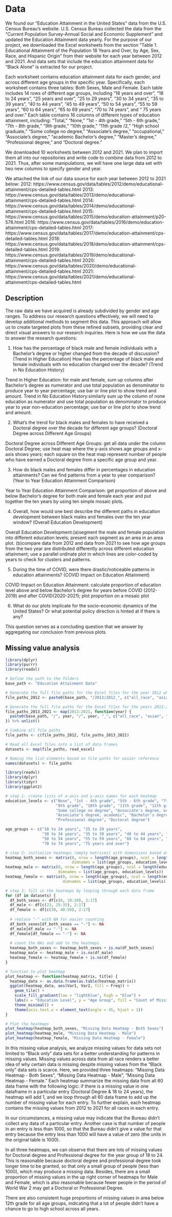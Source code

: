 # Data
We found our "Education Attainment in the United States" data from the U.S. Census Bureau's website. U.S. Census Bureau collected the data from the "Current Population Survey-Annual Social and Economic Supplement" and updated the Education Attainment data yearly. For the purpose of our project, we downloaded the Excel worksheets from the section "Table 1. Educational Attainment of the Population 18 Years and Over, by Age, Sex, Race, and Hispanic Origin" from their website for each year between 2012 and 2021. And data sets that include the education attainment data for "Black Alone" is extracted for our project. 

Each worksheet contains education attainment data for each gender, and across different age groups in the specific year. Specifically, each worksheet contains three tables: Both Sexes, Male and Female. Each table includes 14 rows of different age groups, including "18 years and over", "18 to 24 years", "25 years and over", “25 to 29 years", "30 to 34 years", “35 to 39 years”, “40 to 44 years”, “45 to 49 years”, “50 to 54 years”, “55 to 59 years”, “60 to 64 years”, “65 to 69 years”, “70 to 74 years”, and “ 75 years and over.” Each table contains 16 columns of different types of education attainment, including: “Total,” “None,” “1st - 4th grade,” “5th - 6th grade,” “7th - 8th grade,” “9th grade,” “10th grade,” “11th grade /2,” “High school graduate,” “Some college no degree,” “Associate's degree,” “occupational,” “Associate's degree,” “academic Bachelor's degree,” “Master's degree,” “Professional degree,” and “Doctoral degree.”

We downloaded 10 worksheets between 2012 and 2021. We plan to import them all into our repositories and write code to combine data from 2012 to 2021. Thus, after some manipulations, we will have one large data set with two new columns to specify gender and year. 

We attached the link of our data source for each year between 2012 to 2021 below: 
2012: https://www.census.gov/data/tables/2012/demo/educational-attainment/cps-detailed-tables.html
2013: https://www.census.gov/data/tables/2013/demo/educational-attainment/cps-detailed-tables.html
2014: https://www.census.gov/data/tables/2014/demo/educational-attainment/cps-detailed-tables.html
2015: https://www.census.gov/data/tables/2015/demo/education-attainment/p20-578.html
2016: https://www.census.gov/data/tables/2016/demo/education-attainment/cps-detailed-tables.html
2017: https://www.census.gov/data/tables/2017/demo/education-attainment/cps-detailed-tables.html
2018: https://www.census.gov/data/tables/2018/demo/education-attainment/cps-detailed-tables.html
2019: https://www.census.gov/data/tables/2019/demo/educational-attainment/cps-detailed-tables.html
2020: https://www.census.gov/data/tables/2020/demo/educational-attainment/cps-detailed-tables.html
2021: https://www.census.gov/data/tables/2021/demo/educational-attainment/cps-detailed-tables.html 

## Description
The raw data we have acquired is already subdivided by gender and age ranges. To address our research questions effectively, we will need to develop additional methods to segment this data. This approach will allow us to create targeted plots from these refined subsets, providing clear and direct visual answers to our research inquiries. Here is how we use the data to answer the research questions:

1. How has the percentage of black male and female individuals with a Bachelor's degree or higher changed from the decade of discussion? (Trend in Higher Education) How has the percentage of black male and female individuals with no education changed over the decade? (Trend in No Education History)

Trend in Higher Education: for male and female, sum up columns after Bachelor's degree as numerator and use total population as denominator to produce year to year percentage; use bar or line plot to show trend and amount. 
Trend in No Education History:similarly sum up the column of none education as numerator and use total population as denominator to produce year to year non-education percentage; use bar or line plot to show trend and amount. 

2. What's the trend for black males and females to have received a Doctoral degree over the decade for different age groups? (Doctoral Degree across Different Age Groups)

Doctoral Degree across Different Age Groups: get all data under the column Doctoral Degree; use heat map where the y-axis shows age groups and x-axis shows years; each square on the heat map represent number of people who have earned a Doctoral degree from a specific age group and year. 

3. How do black males and females differ in percentages in education attainments? Can we find patterns from a year to year comparison? (Year to Year Education Attainment Comparison)

Year to Year Education Attainment Comparison: get proportion of above and below Bachelor's degree for both male and female each year and put together the ten years by using ten simple mosaic plots. 

4. Overall, how would one best describe the different paths in education development between black males and females over the ten year window? (Overall Education Development)

Overall Education Development:(a)segment the male and female population into different education levels; present each segment as an area in an area plot. (b)compare data from 2012 and data from 2021 to see how age groups from the two year are distributed differently across different education attainment; use a parallel ordinate plot in which lines are color-coded by years to check for clusters and patterns. 

5. During the time of COVID, were there drastic/noticeable patterns in education attainments? (COVID Impact on Education Attainment)

COVID Impact on Education Attainment: calculate proportion of education level above and below Bachelor's degree for years before COVID (2012-2019) and after COVID(2020-2021); plot proportion on a mosaic plot

6. What do our plots implicate for the socio-economic dynamics of the United States? Or what potential policy direction is hinted at if there is any?

This question serves as a concluding question that we answer by aggregating our conclusion from previous plots.

## Missing value analysis
```r
library(dplyr)
library(purrr)
library(readxl)

# Define the path to the folders
base_path <- "Education Attainment Data"

# Generate the full file paths for the Excel files for the year 2012 which has .xls files
file_paths_2012 <- paste0(base_path, "/2012/2012_", c("all_race", "asian", "black", "hispanic", "non_hispanic_white", "white"), ".xls")

# Generate the full file paths for the Excel files for the years 2013-2021 which have .xlsx files
file_paths_2013_2021 <- map(2013:2021, function(year) {
  paste0(base_path, "/", year, "/", year, "_", c("all_race", "asian", "black", "hispanic", "non_hispanic_white", "white"), ".xlsx")
}) %>% unlist()

# Combine all file paths
file_paths <- c(file_paths_2012, file_paths_2013_2021)

# Read all Excel files into a list of data frames
datasets <- map(file_paths, read_excel)

# Naming the list elements based on file paths for easier reference
names(datasets) <- file_paths
```

```r
library(readxl)
library(dplyr)
library(tidyr)
library(ggplot2)

# step 1: create lists of x-axis and y-axis names for each heatmap
education_levels <- c("None", "1st - 4th grade", "5th - 6th grade", "7th - 8th grade", 
                      "9th grade", "10th grade", "11th grade", "12th grade", "High school graduate", 
                      "Some college no degree", "Associate's degree, occupational", 
                      "Associate's degree, academic", "Bachelor's degree", "Master's degree", 
                      "Professional degree", "Doctoral degree")

age_groups <- c("18 to 24 years", "25 to 29 years", 
                "30 to 34 years", "35 to 39 years", "40 to 44 years", "45 to 49 years", 
                "50 to 54 years", "55 to 59 years", "60 to 64 years", "65 to 69 years", 
                "70 to 74 years", "75 years and over")

# step 2: initialize heatmaps (empty matrices) with dimensions based on x and y names
heatmap_both_sexes <- matrix(0, nrow = length(age_groups), ncol = length(education_levels), 
                             dimnames = list(age_groups, education_levels))
heatmap_male <- matrix(0, nrow = length(age_groups), ncol = length(education_levels), 
                       dimnames = list(age_groups, education_levels))
heatmap_female <- matrix(0, nrow = length(age_groups), ncol = length(education_levels), 
                         dimnames = list(age_groups, education_levels))

# step 3: fill in the heatmaps by looping through each data frame
for (df in datasets) {
  df_both_sexes <- df[c(8, 10:20), 2:17]  
  df_male <- df[c(23, 25:35), 2:17]       
  df_female <- df[c(38, 40:50), 2:17]     
  
  # replace "-" with NA for easier counting
  df_both_sexes[df_both_sexes == "-"] <- NA
  df_male[df_male == "-"] <- NA
  df_female[df_female == "-"] <- NA
  
  # count the NAs and add to the heatmaps
  heatmap_both_sexes <- heatmap_both_sexes + is.na(df_both_sexes)
  heatmap_male <- heatmap_male + is.na(df_male)
  heatmap_female <- heatmap_female + is.na(df_female)
}

# function to plot heatmap
plot_heatmap <- function(heatmap_matrix, title) {
  heatmap_data <- as.data.frame(as.table(heatmap_matrix))
  ggplot(heatmap_data, aes(Var1, Var2, fill = Freq)) +
    geom_tile() +
    scale_fill_gradient(low = "lightblue", high = "blue") +
    labs(x = "Education Level", y = "Age Group", fill = "Count of Missing Data", title = title) +
    theme_minimal() +
    theme(axis.text.x = element_text(angle = 45, hjust = 1))
}

# Plot the heatmaps
plot_heatmap(heatmap_both_sexes, "Missing Data Heatmap - Both Sexes")
plot_heatmap(heatmap_male, "Missing Data Heatmap - Male")
plot_heatmap(heatmap_female, "Missing Data Heatmap - Female")
```
In this missing value analysis, we analyze missing values for data sets not limited to "Black only" data sets for a better understanding for patterns in missing values. Missing values across data from all race renders a better idea of why certain data is missing despite missing values from the "Black only" data sets is scarce. Here, we provided three heatmaps: "Missing Data Heatmap - Both Sexes", "Missing Data Heatmap - Male", "Missing Data Heatmap - Female." Each heatmap summarize the missing data from all 60 data frame with the following logic: if there is a missing value in one dataframe in a particular entry (Doctoral Degree & 18 to 24 years), the heatmap will add 1, and we loop through all 60 data frame to add up the number of missing value for each entry. To further explain, each heatmap contains the missing values from 2012 to 2021 for all races in each entry. 

In our circumstances, a missing value may indicate that the Bureau didn't collect any data of a particular entry. Another case is that number of people in an entry is less than 1000, so that the Bureau didn't give a value for that entry because the entry less than 1000 will have a value of zero (the units in the original table is 1000).

In all three heatmaps, we can observe that there are lots of missing values for Doctoral degree and Professional degree for the year group of 18 to 24. This is reasonable because doctoral degree and professional degree took longer time to be granted, so that only a small group of people (less than 1000), which may produce a missing data. Besides, there are a small proportion of missing values in the up right corner of heatmaps for Male and Female, which is also reasonable because fewer people in the period of World War 2 may get a Doctoral or Professional Degree.

There are also consistent huge proportions of missing values in area below 12th grade for all age groups, indicating that a lot of people didn't have a chance to go to high school across all years.

